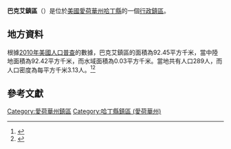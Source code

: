 {{noteTA
|G1=USState
|G2=地名
|G3=Unit
}}
{{Infobox settlement
|official_name            = 巴克艾鎮區
|native_name = Buckeye Township
|settlement_type          = [[行政鎮區|行政鎮區]]
|image_skyline            = 
|imagesize                = 
|image_map                = 
|mapsize                  = 
|pushpin_map  =USA Iowa
|pushpin_label = 巴克艾鎮區
|pushpin_label_position   = top
|pushpin_map_caption      = 巴克艾鎮區在愛荷華州的位置
|subdivision_type         = [[世界政區索引|國家]]
|subdivision_type1        = [[美国州份|州份]]
|subdivision_type2        = [[愛荷華州行政区划|縣]]
|subdivision_name         = [[美国|美国]]
|subdivision_name1        = [[愛荷華州|愛荷華州]]
|subdivision_name2        = [[哈丁縣_(愛荷華州)|哈丁縣]]
|elevation_ft             = 1158
|elevation_m              = 353
|timezone                 = [[北美中部時區|北美中部時區]]
|area_total_km2           = 92.45
|area_land_km2            = 92.42
|area_water_km2           = 0.03
|area_total_sq_mi         = 
|area_land_sq_mi          = 
|area_water_sq_mi         = 
|population_as_of         = [[2010年美國人口普查|2010]]
|population_footnotes     = 
|population_total         = 289
|population_density_km2   = auto
|population_density_sq_mi = auto
|utc_offset               = -6
|coordinates              = {{coord|42|26|00|N|93|24|00|W|type:city_region:US-AL_source:GNS-enwiki|display=inline,title}}
| coor_pinpoint           = 
| coordinates_footnotes   = 
|timezone_DST             = CDT
|utc_offset_DST           = -5
|postal_code_type         = [[美國郵區編號|郵區編號]]
|postal_code              = 
|area_code                = {{link-en|电话区号641|Area code 641|641}}
|blank_name = [[地名信息系统|GNIS ID]]
|blank_info = 467497
}}
'''巴克艾鎮區'''（{{lang-en|Buckeye Township}}）是位於[[美國|美國]][[愛荷華州|愛荷華州]][[哈丁縣_(愛荷華州)|哈丁縣]]的一個[[行政鎮區|行政鎮區]]。

== 地方資料 ==
根據[[2010年美國人口普查|2010年美國人口普查]]的數據，巴克艾鎮區的面積為92.45平方千米，當中陸地面積為92.42平方千米，而水域面積為0.03平方千米。當地共有人口289人，而人口密度為每平方千米3.13人。<ref name="GR8">{{cite web|url=http://factfinder2.census.gov|publisher=[[美国人口调查局|美国人口调查局]]|accessdate=2011-05-14|title=American FactFinder|archive-date=2013-09-11|archive-url=https://web.archive.org/web/20130911234518/http://factfinder2.census.gov/|dead-url=no}}</ref><ref>{{cite web|url=https://www.citypopulation.de/en/usa/iowa/admin/|title=USA: Iowa (Counties and Townships) - City Population}}</ref>

== 參考文獻 ==
{{reflist}}

{{哈丁縣 (愛荷華州)}}

{{DEFAULTSORT:Buckeye Township}}
[[Category:愛荷華州鎮區|Category:愛荷華州鎮區]]
[[Category:哈丁縣鎮區_(愛荷華州)|Category:哈丁縣鎮區 (愛荷華州)]]

{{Iowa-geo-stub}}